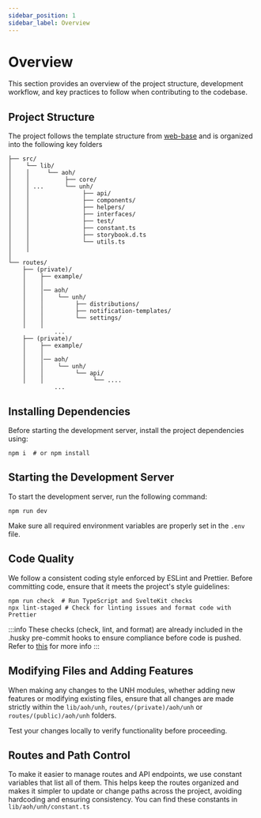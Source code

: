 ```yaml
---
sidebar_position: 1
sidebar_label: Overview
---
```


# Overview

This section provides an overview of the project structure, development workflow, and key practices to follow when contributing to the codebase.

## Project Structure

The project follows the template structure from [web-base](../../../web-base/overview/overview.md) and is organized into the following key folders

```
├── src/
│    └── lib/
│    │     └── aoh/
│    │          ├── core/
│    │ ...      └── unh/
│    │               ├── api/
│    │               ├── components/
│    │               ├── helpers/
│    │               ├── interfaces/
│    │               ├── test/
│    │               ├── constant.ts
│    │               ├── storybook.d.ts
│    │               └── utils.ts
│    │
│
└── routes/
    ├── (private)/
    │    ├── example/
    │    │
    │    │── aoh/
    │    │    └── unh/
    │    │         ├── distributions/
    │    │         ├── notification-templates/
    │    │         └── settings/
    │    │
             ...
    ├── (private)/
    │    ├── example/
    │    │
    │    │── aoh/
    │    │    └── unh/
    │    │         └── api/
    │    │              └── ....
             ...
```

## Installing Dependencies

Before starting the development server, install the project dependencies using:

```
npm i  # or npm install
```

## Starting the Development Server

To start the development server, run the following command:

```
npm run dev
```

Make sure all required environment variables are properly set in the `.env` file.

## Code Quality

We follow a consistent coding style enforced by ESLint and Prettier. Before committing code, ensure that it meets the project's style guidelines:

```
npm run check  # Run TypeScript and SvelteKit checks
npx lint-staged # Check for linting issues and format code with Prettier
```

:::info
These checks (check, lint, and format) are already included in the .husky pre-commit hooks to ensure compliance before
code is pushed. Refer to [this](/docs/stable/contributing/development/source-control) for more info
:::

## Modifying Files and Adding Features

When making any changes to the UNH modules, whether adding new features or modifying existing files, ensure that all changes are made strictly within the `lib/aoh/unh`, `routes/(private)/aoh/unh` or `routes/(public)/aoh/unh` folders.

Test your changes locally to verify functionality before proceeding.

## Routes and Path Control

To make it easier to manage routes and API endpoints, we use constant variables that list all of them. This helps keep the routes organized and makes it simpler to update or change paths across the project, avoiding hardcoding and ensuring consistency. You can find these constants in `lib/aoh/unh/constant.ts`
